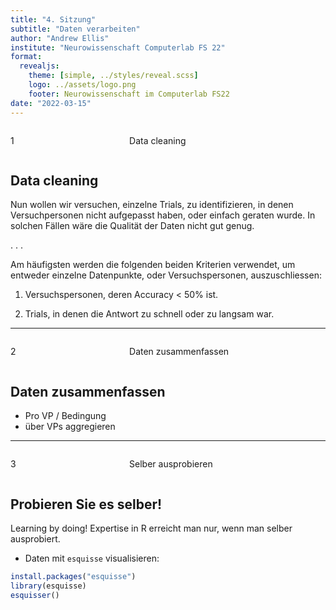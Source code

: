 ```yaml
---
title: "4. Sitzung"
subtitle: "Daten verarbeiten"
author: "Andrew Ellis"
institute: "Neurowissenschaft Computerlab FS 22"
format:
  revealjs:
    theme: [simple, ../styles/reveal.scss]
    logo: ../assets/logo.png
    footer: Neurowissenschaft im Computerlab FS22
date: "2022-03-15"
---
```


:::: {.columns}
::: {.column width="35%"}
::: {.topic-number}
1
:::
:::
::: {.column width="65%"}
::: {.topic-text}
Data cleaning
:::
:::
::::

## Data cleaning {.smaller}

Nun wollen wir versuchen, einzelne Trials, zu identifizieren, in denen Versuchpersonen nicht aufgepasst haben, oder einfach geraten wurde. In solchen Fällen wäre die Qualität der Daten nicht gut genug. 

. . .

Am häufigsten werden die folgenden beiden Kriterien verwendet, um entweder einzelne Datenpunkte, oder Versuchspersonen, auszuschliessen:

1) Versuchspersonen, deren Accuracy < 50% ist.

2) Trials, in denen die Antwort zu schnell oder zu langsam war.

---

:::: {.columns}
::: {.column width="35%"}
::: {.topic-number}
2
:::
:::
::: {.column width="65%"}
::: {.topic-text}
Daten zusammenfassen
:::
:::
::::

## Daten zusammenfassen {.smaller}

- Pro VP / Bedingung
- über VPs aggregieren

---

:::: {.columns}
::: {.column width="35%"}
::: {.topic-number}
3
:::
:::
::: {.column width="65%"}
::: {.topic-text}
Selber ausprobieren
:::
:::
::::

## Probieren Sie es selber! {.smaller}

::: {.your-turn}
Learning by doing! Expertise in R erreicht man nur, wenn man selber ausprobiert.
:::

- Daten mit `esquisse` visualisieren:

```r
install.packages("esquisse")
library(esquisse)
esquisser()
```